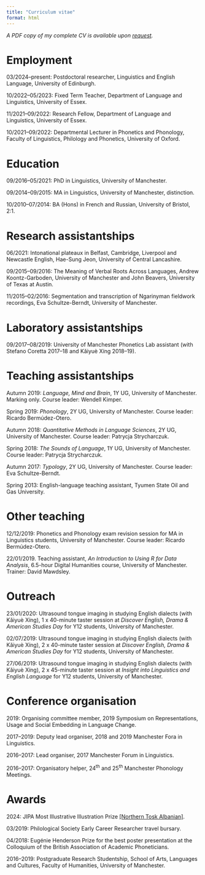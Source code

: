 ```yaml
---
title: "Curriculum vitae"
format: html
---
```


*A PDF copy of my complete CV is available upon [request](index.qmd#contact).*

# Employment

03/2024–present: Postdoctoral researcher, Linguistics and English Language, University of Edinburgh.

10/2022–05/2023: Fixed Term Teacher, Department of Language and Linguistics, University of Essex.

11/2021–09/2022: Research Fellow, Department of Language and Linguistics, University of Essex.

10/2021–09/2022: Departmental Lecturer in Phonetics and Phonology, Faculty of Linguistics, Philology and Phonetics, University of Oxford.

# Education

09/2016–05/2021: PhD in Linguistics, University of Manchester.

09/2014–09/2015: MA in Linguistics, University of Manchester, distinction.

10/2010–07/2014: BA (Hons) in French and Russian, University of Bristol, 2:1.

# Research assistantships

06/2021: Intonational plateaux in Belfast, Cambridge, Liverpool and Newcastle English, Hae-Sung Jeon, University of Central Lancashire.

09/2015–09/2016: The Meaning of Verbal Roots Across Languages, Andrew Koontz-Garboden, University of Manchester and John Beavers, University of Texas at Austin.

11/2015–02/2016: Segmentation and transcription of Ngarinyman fieldwork recordings, Eva Schultze-Berndt, University of Manchester.

# Laboratory assistantships

09/2017–08/2019: University of Manchester Phonetics Lab assistant (with Stefano Coretta 2017–18 and Kǎiyuè Xíng 2018–19).

# Teaching assistantships

Autumn 2019: *Language, Mind and Brain*, 1Y UG, University of Manchester. Marking only. Course leader: Wendell Kimper.

Spring 2019: *Phonology*, 2Y UG, University of Manchester. Course leader: Ricardo Bermúdez-Otero.

Autumn 2018: *Quantitative Methods in Language Sciences*, 2Y UG, University of Manchester. Course leader: Patrycja Strycharczuk.

Spring 2018: *The Sounds of Language*, 1Y UG, University of Manchester. Course leader: Patrycja Strycharczuk.

Autumn 2017: *Typology*, 2Y UG, University of Manchester. Course leader: Eva Schultze-Berndt.

Spring 2013: English-language teaching assistant, Tyumen State Oil and Gas University.

# Other teaching

12/12/2019: Phonetics and Phonology exam revision session for MA in Linguistics students, University of Manchester. Course leader: Ricardo Bermúdez-Otero.

22/01/2019. Teaching assistant, *An Introduction to Using R for Data Analysis*, 6.5-hour Digital Humanities course, University of Manchester. Trainer: David Mawdsley.

# Outreach

23/01/2020: Ultrasound tongue imaging in studying English dialects (with Kǎiyuè Xíng), 1 x 40-minute taster session at *Discover English, Drama & American Studies Day* for Y12 students, University of Manchester.

02/07/2019: Ultrasound tongue imaging in studying English dialects (with Kǎiyuè Xíng), 2 x 40-minute taster session at *Discover English, Drama & American Studies Day* for Y12 students, University of Manchester.

27/06/2019: Ultrasound tongue imaging in studying English dialects (with Kǎiyuè Xíng), 2 x 45-minute taster session at *Insight into Linguistics and English Language* for Y12 students, University of Manchester.

# Conference organisation

2019: Organising committee member, 2019 Symposium on Representations, Usage and Social Embedding in Language Change.

2017–2019: Deputy lead organiser, 2018 and 2019 Manchester Fora in Linguistics.

2016–2017: Lead organiser, 2017 Manchester Forum in Linguistics.

2016–2017: Organisatory helper, 24^th^ and 25^th^ Manchester Phonology Meetings.

# Awards

2024: JIPA Most Illustrative Illustration Prize [\[Northern Tosk Albanian\]](https://doi.org/10.1017/S0025100322000044).

03/2019: Philological Society Early Career Researcher travel bursary.

04/2018: Eugénie Henderson Prize for the best poster presentation at the Colloquium of the British Association of Academic Phoneticians.

2016–2019: Postgraduate Research Studentship, School of Arts, Languages and Cultures, Faculty of Humanities, University of Manchester.
